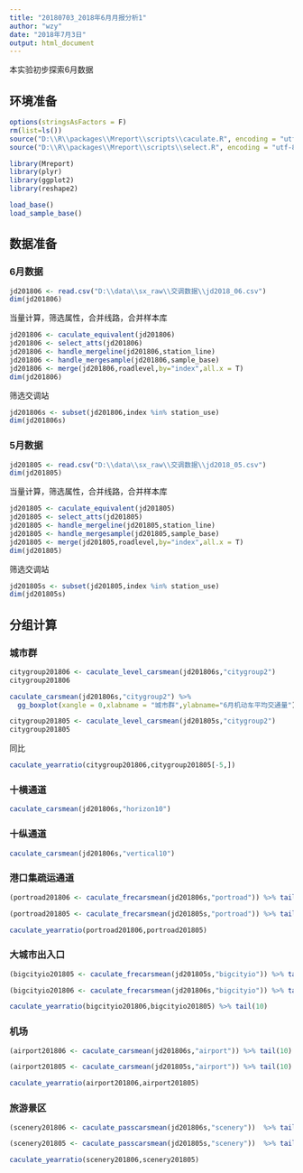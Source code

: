 ```yaml
---
title: "20180703_2018年6月月报分析1"
author: "wzy"
date: "2018年7月3日"
output: html_document
---
```


本实验初步探索6月数据

## 环境准备

```r
options(stringsAsFactors = F)
rm(list=ls())
source("D:\\R\\packages\\Mreport\\scripts\\caculate.R", encoding = "utf-8")
source("D:\\R\\packages\\Mreport\\scripts\\select.R", encoding = "utf-8")
```

```r
library(Mreport)
library(plyr)
library(ggplot2)
library(reshape2)
```

```r
load_base()
load_sample_base()
```

## 数据准备

### 6月数据

```r
jd201806 <- read.csv("D:\\data\\sx_raw\\交调数据\\jd2018_06.csv")
dim(jd201806)
```

当量计算，筛选属性，合并线路，合并样本库

```r
jd201806 <- caculate_equivalent(jd201806)
jd201806 <- select_atts(jd201806)
jd201806 <- handle_mergeline(jd201806,station_line)
jd201806 <- handle_mergesample(jd201806,sample_base)
jd201806 <- merge(jd201806,roadlevel,by="index",all.x = T)
dim(jd201806)
```

筛选交调站

```r
jd201806s <- subset(jd201806,index %in% station_use)
dim(jd201806s)
```

### 5月数据

```r
jd201805 <- read.csv("D:\\data\\sx_raw\\交调数据\\jd2018_05.csv")
dim(jd201805)
```

当量计算，筛选属性，合并线路，合并样本库

```r
jd201805 <- caculate_equivalent(jd201805)
jd201805 <- select_atts(jd201805)
jd201805 <- handle_mergeline(jd201805,station_line)
jd201805 <- handle_mergesample(jd201805,sample_base)
jd201805 <- merge(jd201805,roadlevel,by="index",all.x = T)
dim(jd201805)
```

筛选交调站

```r
jd201805s <- subset(jd201805,index %in% station_use)
dim(jd201805s)
```

## 分组计算

### 城市群

```r
citygroup201806 <- caculate_level_carsmean(jd201806s,"citygroup2")
citygroup201806
```

```r
caculate_carsmean(jd201806s,"citygroup2") %>% 
  gg_boxplot(xangle = 0,xlabname = "城市群",ylabname="6月机动车平均交通量")
```

```r
citygroup201805 <- caculate_level_carsmean(jd201805s,"citygroup2")
citygroup201805
```

同比

```r
caculate_yearratio(citygroup201806,citygroup201805[-5,])
```

### 十横通道

```r
caculate_carsmean(jd201806s,"horizon10")
```

### 十纵通道

```r
caculate_carsmean(jd201806s,"vertical10")
```

### 港口集疏运通道

```r
(portroad201806 <- caculate_frecarsmean(jd201806s,"portroad")) %>% tail(10)
```

```r
(portroad201805 <- caculate_frecarsmean(jd201805s,"portroad")) %>% tail(10)
```

```r
caculate_yearratio(portroad201806,portroad201805)
```

### 大城市出入口

```r
(bigcityio201805 <- caculate_frecarsmean(jd201805s,"bigcityio")) %>% tail(10)
```

```r
(bigcityio201806 <- caculate_frecarsmean(jd201806s,"bigcityio")) %>% tail(10)
```

```r
caculate_yearratio(bigcityio201806,bigcityio201805) %>% tail(10)
```

### 机场

```r
(airport201806 <- caculate_carsmean(jd201806s,"airport")) %>% tail(10)
```

```r
(airport201805 <- caculate_carsmean(jd201805s,"airport")) %>% tail(10)
```

```r
caculate_yearratio(airport201806,airport201805)
```

### 旅游景区

```r
(scenery201806 <- caculate_passcarsmean(jd201806s,"scenery"))  %>% tail(10)
```

```r
(scenery201805 <- caculate_passcarsmean(jd201805s,"scenery"))  %>% tail(10)
```

```r
caculate_yearratio(scenery201806,scenery201805)
```


